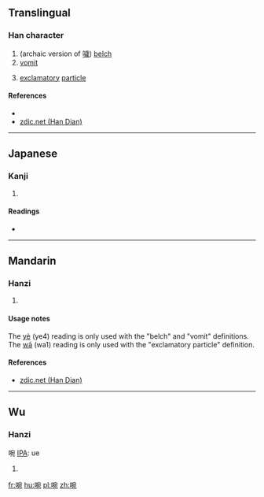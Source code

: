 ==Translingual==

===Han character===
{{Han char|rn=30|rad=口|as=08|sn=11|four=|canj=口十弓山 (RJNU)|ids=⿰[[口]][[宛]]}}

# (archaic version of [[噦]]) [[belch]]
# [[vomit]]
# {{context|Dialect|lang=mul}} [[exclamatory]] [[particle]]

====References====
* {{Han ref|kx=0196.050|dkj=03826|hdz=10646.080|uh=5558|ud=21848}}
*[http://www.zdic.net/z/16/js/5558.htm zdic.net (Han Dian)]

----

==Japanese==

===Kanji===
{{ja-kanji|grade=|rs=口08}}

# {{defn|lang=ja|sort=口08}}

====Readings====
* {{ja-readings|on=[[えん]] (en), [[せつ]] (setsu), [[えつ]] (etsu)|kun=}}

----

==Mandarin==

===Hanzi===
{{cmn-hanzi|pin=[[yè]] ([[ye4]]), [[wā]] (wa1)|wg=yeh<sup>4</sup>, wa<sup>1</sup>}}

# {{defn|lang=cmn|sort=口08}}

====Usage notes====
The [[yè]] (ye4) reading is only used with the "belch" and "vomit" definitions. The [[wā]] (wa1) reading is only used with the "exclamatory particle" definition.

====References====
*[http://www.zdic.net/z/16/js/5558.htm zdic.net (Han Dian)]

----

==Wu==

===Hanzi===
啘 [[IPA]]: ue

# {{non-gloss definition|emphasizing particle|lang=wuu}}

[[fr:啘]]
[[hu:啘]]
[[pl:啘]]
[[zh:啘]]